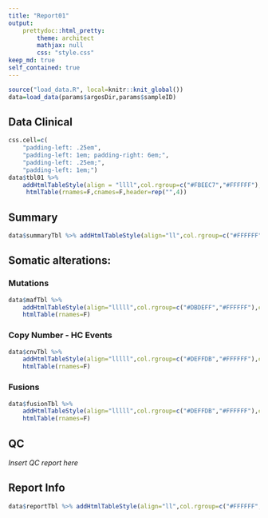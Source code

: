 ```yaml
---
title: "Report01"
output:
    prettydoc::html_pretty:
        theme: architect
        mathjax: null
        css: "style.css"
keep_md: true
self_contained: true
---
```



```r
source("load_data.R", local=knitr::knit_global())
data=load_data(params$argosDir,params$sampleID)
```

## Data Clinical
```r
css.cell=c(
    "padding-left: .25em",
    "padding-left: 1em; padding-right: 6em;",
    "padding-left: .25em;",
    "padding-left: 1em;")
data$tbl01 %>%
    addHtmlTableStyle(align = "llll",col.rgroup=c("#FBEEC7","#FFFFFF"),css.cell=css.cell) %>%
     htmlTable(rnames=F,cnames=F,header=rep("",4))
```

## Summary
```r
data$summaryTbl %>% addHtmlTableStyle(align="ll",col.rgroup=c("#FFFFFF","#EBEBEB")) %>% htmlTable(rnames=F,cnames=F,header=rep("",2))
```

## Somatic alterations:

### Mutations
```r
data$mafTbl %>%
    addHtmlTableStyle(align="lllll",col.rgroup=c("#DBDEFF","#FFFFFF"),css.cell="padding-left: 1em;") %>%
    htmlTable(rnames=F)
```

### Copy Number - HC Events
```r
data$cnvTbl %>%
    addHtmlTableStyle(align="lllll",col.rgroup=c("#DEFFDB","#FFFFFF"),css.cell="padding-left: 1em;") %>%
    htmlTable(rnames=F)
```

### Fusions
```r
data$fusionTbl %>%
    addHtmlTableStyle(align="lllll",col.rgroup=c("#DEFFDB","#FFFFFF"),css.cell="padding-left: 1em;") %>%
    htmlTable(rnames=F)
```

## QC
_Insert QC report here_

<!-- ## Copy Number - All Events
```r
data$cnvTblFull
```
 -->

## Report Info
```r
data$reportTbl %>% addHtmlTableStyle(align="ll",col.rgroup=c("#FFFFFF","#EBEBEB")) %>% htmlTable(rnames=F,cnames=F,header=rep("",2))
```

